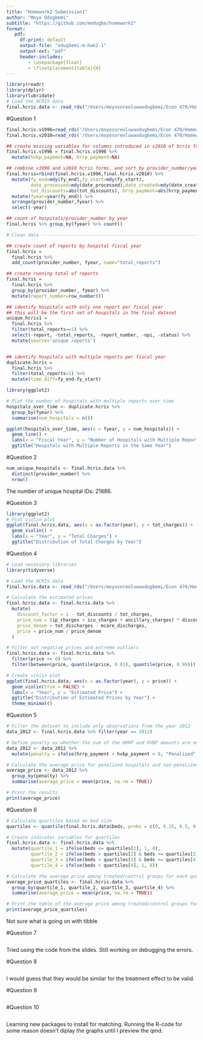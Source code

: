 ```yaml
---
title: "Homework2 Submission1"
author: "Moyo Odugbemi"
subtitle: "https://github.com/modugbe/homework2"
format: 
   pdf: 
     df-print: default
     output-file: "odugbemi-m-hwk2-1"
     output-ext: "pdf"
     header-includes:
        - \usepackage{float}
        - \floatplacement{table}{H}
---
```


```r
library(readr)
library(dplyr)
library(lubridate)
# Load the HCRIS data
final.hcris.data <- read_rds("/Users/moyosoreoluwaodugbemi/Econ 470/Homework2/data/output/HCRIS_Data.rds")
```

\newpage
#Question 1
```r
final.hcris.v1996=read_rds('/Users/moyosoreoluwaodugbemi/Econ 470/Homework2/data/output/HCRIS_Data_v1996.rds')
final.hcris.v2010=read_rds('/Users/moyosoreoluwaodugbemi/Econ 470/Homework2/data/output/HCRIS_Data_v2010.rds')

## create missing variables for columns introduced in v2010 of hcris forms
final.hcris.v1996 = final.hcris.v1996 %>%
  mutate(hvbp_payment=NA, hrrp_payment=NA)

## combine v1996 and v2010 hcris forms, and sort by provider_number/year
final.hcris=rbind(final.hcris.v1996,final.hcris.v2010) %>%
  mutate(fy_end=mdy(fy_end),fy_start=mdy(fy_start),
         date_processed=mdy(date_processed),date_created=mdy(date_created),
         tot_discounts=abs(tot_discounts), hrrp_payment=abs(hrrp_payment)) %>%
  mutate(fyear=year(fy_end)) %>%
  arrange(provider_number,fyear) %>%
  select(-year)

## count of hospitals/provider_number by year
final.hcris %>% group_by(fyear) %>% count()

# Clean data --------------------------------------------------------------

## create count of reports by hospital fiscal year
final.hcris =
  final.hcris %>% 
  add_count(provider_number, fyear, name="total_reports")

## create running total of reports
final.hcris =
  final.hcris %>% 
  group_by(provider_number, fyear) %>%
  mutate(report_number=row_number())

## identify hospitals with only one report per fiscal year 
## this will be the first set of hospitals in the final dataset
unique.hcris1 =
  final.hcris %>%
  filter(total_reports==1) %>%
  select(-report, -total_reports, -report_number, -npi, -status) %>%
  mutate(source='unique reports')


## identify hospitals with multiple reports per fiscal year
duplicate.hcris = 
  final.hcris %>%
  filter(total_reports>1) %>%
  mutate(time_diff=fy_end-fy_start)

library(ggplot2)

# Plot the number of hospitals with multiple reports over time
hospitals_over_time <- duplicate.hcris %>%
  group_by(fyear) %>%
  summarise(num_hospitals = n())

ggplot(hospitals_over_time, aes(x = fyear, y = num_hospitals)) +
  geom_line() +
  labs(x = "Fiscal Year", y = "Number of Hospitals with Multiple Reports") +
  ggtitle("Hospitals with Multiple Reports in the Same Year")

```

\newpage
#Question 2
```r
num_unique_hospitals <- final.hcris.data %>%
  distinct(provider_number) %>%
  nrow()
```
The number of unique hospital IDs: 21886.

\newpage
#Question 3
```r
library(ggplot2)
# Plot violin plot
ggplot(final.hcris.data, aes(x = as.factor(year), y = tot_charges)) +
  geom_violin() +
  labs(x = "Year", y = "Total Charges") +
  ggtitle("Distribution of Total Charges by Year")
```

\newpage
#Question 4
```r
# Load necessary libraries
library(tidyverse)

# Load the HCRIS data
final.hcris.data <- read_rds("/Users/moyosoreoluwaodugbemi/Econ 470/Homework2/data/output/HCRIS_Data.rds")

# Calculate the estimated prices
final.hcris.data <- final.hcris.data %>%
  mutate(
    discount_factor = 1 - tot_discounts / tot_charges,
    price_num = (ip_charges + icu_charges + ancillary_charges) * discount_factor - tot_mcare_payment,
    price_denom = tot_discharges - mcare_discharges,
    price = price_num / price_denom
  )

# Filter out negative prices and extreme outliers
final.hcris.data <- final.hcris.data %>%
  filter(price >= 0) %>%
  filter(between(price, quantile(price, 0.01), quantile(price, 0.99)))  # Remove extreme outliers

# Create violin plot
ggplot(final.hcris.data, aes(x = as.factor(year), y = price)) +
  geom_violin(trim = FALSE) +
  labs(x = "Year", y = "Estimated Price") +
  ggtitle("Distribution of Estimated Prices by Year") +
  theme_minimal()
```

\newpage
#Question 5
```r
# Filter the dataset to include only observations from the year 2012
data_2012 <- final.hcris.data %>% filter(year == 2012)

# Define penalty as whether the sum of the HRRP and HVBP amounts are negative
data_2012 <- data_2012 %>% 
  mutate(penalty = ifelse(hrrp_payment + hvbp_payment < 0, "Penalized", "Non-Penalized"))

# Calculate the average price for penalized hospitals and non-penalized hospitals separately
average_price <- data_2012 %>%
  group_by(penalty) %>%
  summarise(average_price = mean(price, na.rm = TRUE))

# Print the results
print(average_price)
```

\newpage
#Question 6
```r
# Calculate quartiles based on bed size
quartiles <- quantile(final.hcris.data$beds, probs = c(0, 0.25, 0.5, 0.75, 1), na.rm = TRUE)

# Create indicator variables for quartiles
final.hcris.data <- final.hcris.data %>%
  mutate(quartile_1 = ifelse(beds <= quartiles[2], 1, 0),
         quartile_2 = ifelse(beds > quartiles[2] & beds <= quartiles[3], 1, 0),
         quartile_3 = ifelse(beds > quartiles[3] & beds <= quartiles[4], 1, 0),
         quartile_4 = ifelse(beds > quartiles[4], 1, 0))

# Calculate the average price among treated/control groups for each quartile
average_price_quartiles <- final.hcris.data %>%
  group_by(quartile_1, quartile_2, quartile_3, quartile_4) %>%
  summarise(average_price = mean(price, na.rm = TRUE))

# Print the table of the average price among treated/control groups for each quartile
print(average_price_quartiles)
```

Not sure what is going on with tibble

\newpage
#Question 7
```r

```

Tried using the code from the slides. Still working on debugging the errors.


#Question 8
```r

```

I would guess that they would be similar for the treatment effect to be valid. 

#Question 9
```r

```


#Question 10
```r

```

Learning new packages to install for matching. Running the R-code for some reason doesn't diplay the graphs until I preview the qmd.